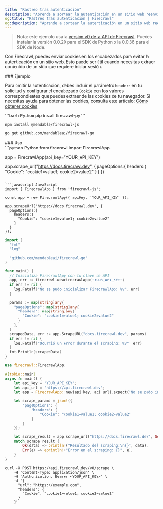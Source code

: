 ```yaml
---
title: "Rastreo tras autenticación"
description: "Aprende a sortear la autenticación en un sitio web reenviando cookies."
og:title: "Rastreo tras autenticación | Firecrawl"
og:description: "Aprende a sortear la autenticación en un sitio web reenviando cookies."
---
```


> Nota: este ejemplo usa la [versión v0 de la API de Firecrawl](/es/v0/introduction). Puedes instalar la versión 0.0.20 para el SDK de Python o la 0.0.36 para el SDK de Node.

Con Firecrawl, puedes enviar cookies en los encabezados para evitar la autenticación en un sitio web. Esto puede ser útil cuando necesitas extraer contenido de un sitio que requiere iniciar sesión.

<div id="example">
  ### Ejemplo
</div>

Para omitir la autenticación, debes incluir el parámetro `headers` en tu solicitud y configurar el encabezado `Cookie` con los valores correspondientes que puedes extraer de las cookies de tu navegador. Si necesitas ayuda para obtener las cookies, consulta este artículo: [Cómo obtener cookies](https://cookie-script.com/documentation/how-to-check-cookies-on-chrome-and-firefox)

<CodeGroup>
  ```bash Python
  pip install firecrawl-py
  ```

  ```bash JavaScript
  npm install @mendable/firecrawl-js
  ```

  ```bash Go
  go get github.com/mendableai/firecrawl-go
  ```
</CodeGroup>

<div id="usage">
  ### Uso
</div>

<CodeGroup>
  ```python Python
  from firecrawl import FirecrawlApp

  app = FirecrawlApp(api_key="YOUR_API_KEY")

  app.scrape_url("https://docs.firecrawl.dev", {
    pageOptions:{
      headers:{
        "Cookie": "cookie1=value1; cookie2=value2"
      }
    }
  })
  ```

  ```javascript JavaScript
  import { FirecrawlApp } from 'firecrawl-js';

  const app = new FirecrawlApp({ apiKey: 'YOUR_API_KEY' });

  app.scrapeUrl('https://docs.firecrawl.dev', {
    pageOptions:{
      headers:{
        "Cookie": "cookie1=value1; cookie2=value2"
      }
    }
  });
  ```

  ```go Go
  import (
    "fmt"
    "log"

    "github.com/mendableai/firecrawl-go"
  )

  func main() {
    // Inicializa FirecrawlApp con tu clave de API
    app, err := firecrawl.NewFirecrawlApp("YOUR_API_KEY")
    if err != nil {
      log.Fatalf("No se pudo inicializar FirecrawlApp: %v", err)
    }

    params := map[string]any{
      "pageOptions": map[string]any{
        "headers": map[string]any{
          "Cookie": "cookie1=value1; cookie2=value2"
        }
      },
    }
    scrapedData, err := app.ScrapeURL("docs.firecrawl.dev", params)
    if err != nil {
      log.Fatalf("Ocurrió un error durante el scraping: %v", err)
    }
    fmt.Println(scrapedData)
  }
  ```

  ```rust Rust
  use firecrawl::FirecrawlApp;

  #[tokio::main]
  async fn main() {
      let api_key = "YOUR_API_KEY";
      let api_url = "https://api.firecrawl.dev";
      let app = FirecrawlApp::new(api_key, api_url).expect("No se pudo inicializar FirecrawlApp");

      let scrape_params = json!({
          "pageOptions": {
              "headers": {
                  "Cookie": "cookie1=value1; cookie2=value2"
              }
          }
      });

      let scrape_result = app.scrape_url("https://docs.firecrawl.dev", Some(scrape_params)).await;
      match scrape_result {
          Ok(data) => println!("Resultado del scraping:\n{}", data),
          Err(e) => eprintln!("Error en el scraping: {}", e),
      }
  }
  ```

  ```curl cURL
  curl -X POST https://api.firecrawl.dev/v0/scrape \
      -H 'Content-Type: application/json' \
      -H 'Authorization: Bearer <YOUR_API_KEY>' \
      -d '{
        "url": "https://example.com",
        "headers": {
          "Cookie": "cookie1=value1; cookie2=value2"
        }
      }'
  ```
</CodeGroup>
